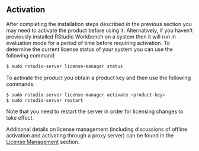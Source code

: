 ## Activation {.pro-header}

After completing the installation steps described in the previous section you may need to activate the product before using it. Alternatively, if you haven't previously installed RStudio Workbench on a system then it will run in evaluation mode for a period of time before requiring activation. To determine the current license status of your system you can use the following command:

```bash
$ sudo rstudio-server license-manager status
```

To activate the product you obtain a product key and then use the following commands:

```bash
$ sudo rstudio-server license-manager activate <product-key>
$ sudo rstudio-server restart
```

Note that you need to restart the server in order for licensing changes to take effect.

Additional details on license management (including discussions of offline activation and activating through a proxy server) can be found in the [License Management](../license_management/license_management.qmd) section.
